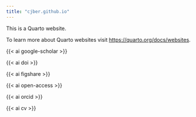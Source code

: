 ```yaml
---
title: "cjber.github.io"
---
```


This is a Quarto website.

To learn more about Quarto websites visit <https://quarto.org/docs/websites>.


{{< ai google-scholar >}}

{{< ai doi >}}

{{< ai figshare >}}

{{< ai open-access >}}

{{< ai orcid >}}

{{< ai cv >}}
